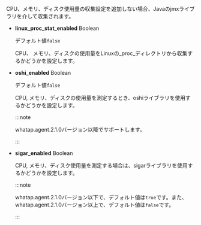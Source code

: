 CPU、メモリ、ディスク使用量の収集設定を追加しない場合、Javaのjmxライブラリを介して収集されます。

-   **linux_proc_stat_enabled** <span class='type'>Boolean</span>

    デフォルト値`false`

    CPU、 メモリ、ディスクの使用量をLinuxの_proc_ディレクトリから収集するかどうかを設定します。

-   **oshi_enabled** <span class='type'>Boolean</span>

    デフォルト値`false`

    CPU, メモリ、ディスクの使用量を測定するとき、oshiライブラリを使用するかどうかを設定します。

    :::note

    whatap.agent.2.1.0バージョン以降でサポートします。

    :::

-   **sigar_enabled** <span class='type'>Boolean</span>

    CPU, メモリ、ディスク使用量を測定する場合は、sigarライブラリを使用するかどうかを設定します。

    :::note

    whatap.agent.2.1.0バージョン以下で、デフォルト値は`true`です。また、whatap.agent.2.1.0バージョン以上で、デフォルト値は`false`です。

    :::
